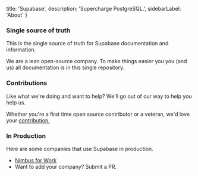   title: 'Supabase',
  description: 'Supercharge PostgreSQL.',
  sidebarLabel: 'About'
}

### Single source of truth

This is the single source of truth for Supabase documentation and information.

We are a lean open-source company. To make things easier you you (and us) all documentation is in this single repository.

### Contributions

Like what we're doing and want to help? We'll go out of our way to help you help us. 

Whether you're a first time open source contributor or a veteran, we'd love your [contribution.](/docs/-/contributing)

### In Production

Here are some companies that use Supabase in production.

- [Nimbus for Work](https://nimbusforwork.com)
- Want to add your company? Submit a PR.
